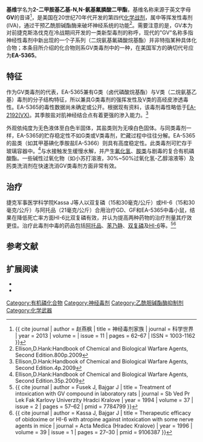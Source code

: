 {{chembox
| Verifiedfields = changed
| verifiedrevid = 470455587
|   Name = 2-二甲胺基乙基-N,N-氨基氟膦酸二甲酯
|   ImageFile = GV-2D-skeletal.png
|   ImageSize = 375px
|   ImageName = 基维填充模型
|   ImageFileL1 = GV-nerve-agent-3D-balls.png
|   ImageSizeL1 = 170px
|   ImageNameL1 = Ball-and-stick model of GV
|   ImageFileR1 = GV-nerve-agent-3D-spacefill.png
|   ImageSizeR1 = 170px
|   ImageNameR1 = 基维球棒模型
|   IUPACName = 2-(Dimethylamino)ethyl ''N'',''N''-dimethylphosphoramidofluoridate
|   OtherNames = GP,GP11,EA-5365,VR-55,基维
| Section1 = {{Chembox Identifiers
|   ChemSpiderID_Ref = {{chemspidercite|correct|chemspider}}
| ChemSpiderID = 112656
| InChI = 1/C6H16FN2OP/c1-8(2)5-6-11(7,10)9(3)4/h5-6H2,1-4H3
| InChIKey = JJHAGEZAXYOCMC-UHFFFAOYAS
| StdInChI_Ref = {{stdinchicite|correct|chemspider}}
| StdInChI = 1S/C6H16FN2OP/c1-8(2)5-6-11(7,10)9(3)4/h5-6H2,1-4H3
| StdInChIKey_Ref = {{stdinchicite|correct|chemspider}}
| StdInChIKey = JJHAGEZAXYOCMC-UHFFFAOYSA-N
| CASNo_Ref = {{cascite|correct|CAS}}
| CASNo = 141102-74-1
|   SMILES = FP(=O)(N(C)C)CCN(C)C
|   PubChem = 132333
  }}
| Section2 = {{Chembox Properties
|   Formula = C<sub>6</sub>H<sub>16</sub>FN<sub>2</sub>O<sub>2</sub>P
|   MolarMass = 198.176 g/mol
|   Appearance = 无色液体
|   Density =
|   Solubility = 极易溶于水
|   MeltingPt = -110 °C
|   BoilingPt = 226 °C
  }}
}}

'''基维'''学名为'''2-二甲胺基乙基-N,N-氨基氟膦酸二甲酯'''{{lang|en|(2-(Dimethylamino)ethyl N,N-dimethylphosphoramidofluoridate)}}，基维名称来源于英文字母'''GV'''的音译<ref name=Newton201311>{{ cite journal | author = 赵燕枫 | title = 神经毒剂家族 | journal = 科学世界 | year = 2013 | volume =  | issue = 11 | pages = 62–67 | ISSN = 1003-1162 }}</ref>，是美国在20世纪70年代开发的第四代[[化学战剂|化学战剂]]，属中等挥发性毒剂(IVA)，通过干预乙酰胆碱酯酶来破坏神经系统的功能<ref>Ellison,D.Hank:Handbook of Chemical and Biological Warfare Agents, Second Edition.800p.2009</ref>。需要注意的是，GV本为对前捷克斯洛伐克在冷战期间开发的一类新型毒剂的称呼，现代的"GV"名称多指神经性毒剂中新出现的一个子系列（二烷氨基氟磷酸烷基酯）并非特指某种具体化合物；本条目所介绍的化合物则系GV类毒剂中的一种，在美国军方的确切代号应为'''EA-5365'''。
==特征==
作为GV类毒剂的代表，EA-5365兼有G类（卤代磷酸烷基酯）与V类（二烷氨基乙基）毒剂的分子结构特征，所以兼具G类毒剂的强挥发性及V类的高经皮渗透毒性。EA-5365的毒性数据尚未确定或公开。根据现有资料，该毒剂毒性略低于[[EA-2192|EA-2192(VX)]]。其季胺盐对肌神经结合点有着更强的渗入能力。<ref>Ellison,D.Hank:Handbook of Chemical and Biological Warfare Agents, Second Edition.4p.2009</ref>

外观依纯度为无色液体至白色半固体，其盐类则为无嗅白色固体。与同类毒剂一样，EA-5365的贮存稳定性不如G类或V类毒剂，贮藏过程中往往分解。EA-5365的盐类（如其甲基碘化季胺盐EA-5366）则具有高度稳定性。此类毒剂可贮存于玻璃容器中。<ref>Ellison,D.Hank:Handbook of Chemical and Biological Warfare Agents, Second Edition.35p.2009</ref>与水接触发生缓慢水解，并产生[[氟化氢|氟化氢]]、[[胺类|胺类]]与剧毒的复合有机磷酸酯。一些碱性过氧化物（如小苏打溶液，30%~50%过氧化氢-乙醇溶液等）及肟类洗消剂在快速洗消GV类毒剂方面非常有效。

==治疗==
{{medical}}

捷克军事医学科学院Kassa J等人以双复磷（15和30毫克/公斤）或HI-6（15和30毫克/公斤）与阿托品（21毫克/公斤）合用治疗GD、GF和EA-5365中毒小鼠，结果在降低死亡率方面HI-6比双复磷有效，并认为提高两种药物的治疗剂量其疗效更佳。治疗此毒剂中毒的药品包括[[阿托品|阿托品]]、[[苯乃静|苯乃静]]、[[双复磷|双复磷]]及[[HI-6|HI-6]]等。<ref>{{ cite journal | author = Fusek J, Bajgar J | title = Treatment of intoxication with GV compound in laboratory rats | journal = Sb Ved Pr Lek Fak Karlovy Univerzity Hradci Kralove | year = 1994 | volume = 37 | issue = 2 | pages = 57–62 | pmid = 7784799 }}</ref><ref>{{ cite journal | author = Kassa J, Bajgar J | title = Therapeutic efficacy of obidoxime or HI-6 with atropine against intoxication with some nerve agents in mice | journal = Acta Medica (Hradec Kralove) | year = 1996 | volume = 39 | issue = 1 | pages = 27–30 | pmid = 9106387 }}</ref>

== 参考文献 ==
{{reflist}}

== 扩展阅读 ==
{{refbegin|2}}
*{{cite web | author = Harvey SP, Cheng TC | title = Identification, Purification, and Partial Characterization of the GV-Degrading Enzyme from ATCC # 29660 ''Alteromonas undina'' | publisher = Edgewood | location = Aberdeen Proving Ground | year = 2002 | id = Report ECBC-TR-229 | oclc = 74239874 | url = http://www.dtic.mil/cgi-bin/GetTRDoc?Location=U2&doc=GetTRDoc.pdf&AD=ADA411415 | format = pdf | accessdate = 2013-12-13 | archive-date = 2013-09-09 | archive-url = https://web.archive.org/web/20130909103146/http://www.dtic.mil/cgi-bin/GetTRDoc?Location=U2&doc=GetTRDoc.pdf&AD=ADA411415 | dead-url = no }}
*{{cite journal | author = Bajgar J | title = Some Toxic Chemicals as Potential Chemical Warfare Agents - The Threat for the Future? | journal = ASA  Newsletter | year = 1998 | volume = 1998 | issue = 6 | url = http://www.asanltr.com/ASANews-98/chemistry.html | access-date = 2013-12-13 | archive-date = 2013-12-15 | archive-url = https://web.archive.org/web/20131215194433/http://www.asanltr.com/ASANews-98/chemistry.html | dead-url = no }}
{{refend}}

{{化學武器}}

[[Category:有机磷化合物|Category:有机磷化合物]]
[[Category:神经毒剂|Category:神经毒剂]]
[[Category:乙酰胆碱酯酶抑制剂|Category:乙酰胆碱酯酶抑制剂]]
[[Category:化学武器|Category:化学武器]]